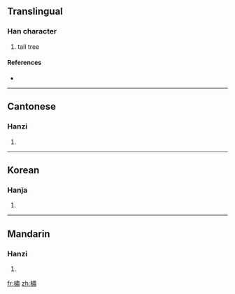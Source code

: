 ==Translingual==

===Han character===
{{Han char|rn=75|rad=木|as=12|sn=16|four=4592<sub>7</sub>|canj=木中X (DLX)}}

# tall tree

====References====
* {{Han ref|kx=0554.020|dkj=15555|dj=0942.140|hdz=21305.110|uh=6A5A|ud=27226|bh=E9CB|bd=59851}}

----

==Cantonese==

===Hanzi===
{{yue-hanzi|jyut=|y=suk1}}

# {{defn|Cantonese}}

----

==Korean==

===Hanja===
{{ko-hanja|hangeul=숙|eumhun=|rv=suk|mr=suk|y=swuk}}

# {{defn|Korean}}

----

==Mandarin==

===Hanzi===
{{cmn-hanzi|pin=[[sù]] ([[su4]]), [[tán]] ([[tan2]])|wg=su<sup>4</sup>, t'an<sup>2</sup>}}

# {{defn|Mandarin}}

[[fr:橚]]
[[zh:橚]]